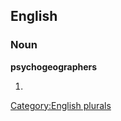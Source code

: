 ==English==

===Noun===
'''psychogeographers'''

# {{plural of|[[psychogeographer]]}}

[[Category:English plurals]]
